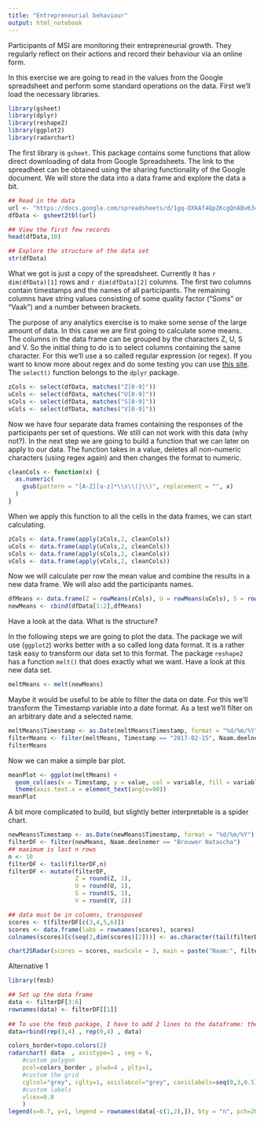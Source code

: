 ```yaml
---
title: "Entrepreneurial behaviour"
output: html_notebook
---
```


Participants of MSI are monitoring their entrepreneurial growth. They regularly reflect on their actions and record their behaviour via an online form.

In this exercise we are going to read in the values from the Google spreadsheet and perform some standard operations on the data. First we'll load the necessary libraries.

```r
library(gsheet)
library(dplyr)
library(reshape2)
library(ggplot2)
library(radarchart)
```

The first library is `gsheet`. This package contains some functions that allow direct downloading of data from Google Spreadsheets. The link to the spreadheet can be obtained using the sharing functionality of the Google document. We will store the data into a data frame and explore the data a bit.

```r
## Read in the data
url <- "https://docs.google.com/spreadsheets/d/1gq-DXkAf4QpZKcgQnABv634DKXjTCHepUi5rHw19Yeg/edit?usp=sharing"
dfData <- gsheet2tbl(url)

## View the first few records
head(dfData,10)

## Explore the structure of the data set
str(dfData)
```

What we got is just a copy of the spreadsheet. Currently it has `r dim(dfData)[1]` rows and `r dim(dfData)[2]` columns. The first two columns contain timestamps and the names of all participants. The remaining columns have string values consisting of some quality factor ("Soms" or "Vaak") and a number between brackets.

The purpose of any analytics exercise is to make some sense of the large amount of data. In this case we are first going to calculate some means. The columns in the data frame can be grouped by the characters Z, U, S and V. So the initial thing to do is to select columns containing the same character. For this we'll use a so called regular expression (or regex). If you want to know more about regex and do some testing you can use [this site]("http://regexr.com/"). The `select()` function belongs to the `dplyr` package.

```r
zCols <- select(dfData, matches("Z[0-9]"))
uCols <- select(dfData, matches("U[0-9]"))
sCols <- select(dfData, matches("S[0-9]"))
vCols <- select(dfData, matches("V[0-9]"))
```

Now we have four separate data frames containing the responses of the participants per set of questions. We still can not work with this data (why not?). In the next step we are going to build a function that we can later on apply to our data. The function takes in a value, deletes all non-numeric characters (using regex again) and then changes the format to numeric.

```r
cleanCols <- function(x) {
  as.numeric(
    gsub(pattern = "[A-Z][a-z]*\\s\\(|\\)", replacement = "", x)
  )
}
```

When we apply this function to all the cells in the data frames, we can start calculating.

```r
zCols <- data.frame(apply(zCols,2, cleanCols))
uCols <- data.frame(apply(uCols,2, cleanCols))
sCols <- data.frame(apply(sCols,2, cleanCols))
vCols <- data.frame(apply(vCols,2, cleanCols))
```

Now we will calculate per row the mean value and combine the results in a new data frame. We will also add the participants names.

```r
dfMeans <- data.frame(Z = rowMeans(zCols), U = rowMeans(uCols), S = rowMeans(sCols), V = rowMeans(vCols))
newMeans <- cbind(dfData[1:2],dfMeans)
```

Have a look at the data. What is the structure?

In the following steps we are going to plot the data. The package we will use (`ggplot2`) works better with a so called long data format. It is a rather task easy to transform our data set to this format. The package `reshape2` has a function `melt()` that does exactly what we want. Have a look at this new data set.

```r
meltMeans <- melt(newMeans)
```

Maybe it would be useful to be able to filter the data on date. For this we'll transform the Timestamp variable into a date format. As a test we'll filter on an arbitrary date and a selected name.

```r
meltMeans$Timestamp <- as.Date(meltMeans$Timestamp, format = "%d/%m/%Y")
filterMeans <- filter(meltMeans, Timestamp == "2017-02-15", Naam.deelnemer == "Bouwmeister Rick")
filterMeans
```


Now we can make a simple bar plot.

```r
meanPlot <- ggplot(meltMeans) + 
  geom_col(aes(x = Timestamp, y = value, col = variable, fill = variable)) +
  theme(axis.text.x = element_text(angle=90))
meanPlot
```

A bit more complicated to build, but slightly better interpretable is a spider chart.

```r

newMeans$Timestamp <- as.Date(newMeans$Timestamp, format = "%d/%m/%Y")
filterDF <- filter(newMeans, Naam.deelnemer == "Brouwer Natascha")
## maximum is last n rows
n <- 10
filterDF <- tail(filterDF,n)
filterDF <- mutate(filterDF,
                   Z = round(Z, 1),
                   U = round(U, 1),
                   S = round(S, 1),
                   V = round(V, 1))

## data must be in columns, transposed
scores <- t(filterDF[c(3,4,5,6)])
scores <- data.frame(labs = rownames(scores), scores)
colnames(scores)[c(seq(2,dim(scores)[2]))] <- as.character(tail(filterDF$Timestamp, n))

chartJSRadar(scores = scores, maxScale = 3, main = paste("Naam:", filterDF$Naam.deelnemer[1]), polyAlpha = 0)
```
Alternative 1

```r
library(fmsb)

## Set up the data frame
data <- filterDF[3:6]
rownames(data) <- filterDF[[1]]
 
## To use the fmsb package, I have to add 2 lines to the dataframe: the max and min of each topic to show on the plot!
data=rbind(rep(3,4) , rep(0,4) , data)

colors_border=topo.colors(2)
radarchart( data  , axistype=1 , seg = 6,
    #custom polygon
    pcol=colors_border , plwd=4 , plty=1,
    #custom the grid
    cglcol="grey", cglty=1, axislabcol="grey", caxislabels=seq(0,3,0.5), cglwd=0.8,
    #custom labels
    vlcex=0.8 
    )
legend(x=0.7, y=1, legend = rownames(data[-c(1,2),]), bty = "n", pch=20 , col=colors_border , text.col = "grey", cex=1.2, pt.cex=3)
```







